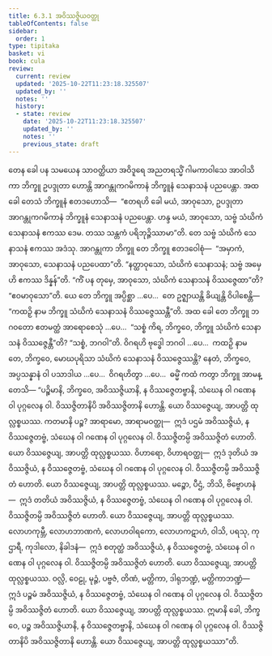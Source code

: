```yaml
---
title: 6.3.1 အဝိဿဇ္ဇိယဝတ္ထု
tableOfContents: false
sidebar:
  order: 1
type: tipitaka
basket: vi
book: cula
review:
  current: review
  updated: '2025-10-22T11:23:18.325507'
  updated_by: ''
  notes: ''
  history:
  - state: review
    date: '2025-10-22T11:23:18.325507'
    updated_by: ''
    notes: ''
    previous_state: draft
---
```



<ReviewStatus review={frontmatter.review} showDetails={true} />

<HypothesisAnnotation frontmatter={frontmatter} />

<DynamicBreadcrumb />

<Division number="321" book="cula" e="ch" v="4" p="321">

<Paragraph number="1384" book="cula">
တေန ခေါ ပန သမယေန သာဝတ္ထိယာ အဝိဒူရေ အညတရသ္မိံ ဂါမကာဝါသေ အာဝါသိကာ ဘိက္ခူ ဥပဒ္ဒုတာ ဟောန္တိ အာဂန္တုကဂမိကာနံ ဘိက္ခူနံ သေနာသနံ ပညပေန္တာ. အထ ခေါ တေသံ ဘိက္ခူနံ ဧတဒဟောသိ—  “ဧတရဟိ ခေါ မယံ, အာဝုသော, ဥပဒ္ဒုတာ အာဂန္တုကဂမိကာနံ ဘိက္ခူနံ သေနာသနံ ပညပေန္တာ. ဟန္ဒ မယံ, အာဝုသော, သဗ္ဗံ သံဃိကံ သေနာသနံ ဧကဿ ဒေမ. တဿ သန္တကံ ပရိဘုဉ္ဇိဿာမာ”တိ. တေ သဗ္ဗံ သံဃိကံ သေနာသနံ ဧကဿ အဒံသု. အာဂန္တုကာ ဘိက္ခူ တေ ဘိက္ခူ ဧတဒဝေါစုံ—  “အမှာကံ, အာဝုသော, သေနာသနံ ပညပေထာ”တိ. “နတ္ထာဝုသော, သံဃိကံ သေနာသနံ; သဗ္ဗံ အမှေဟိ ဧကဿ ဒိန္နန်”တိ. “ကိံ ပန တုမှေ, အာဝုသော, သံဃိကံ သေနာသနံ ဝိဿဇ္ဇေထာ”တိ? “ဧဝမာဝုသော”တိ. ယေ တေ ဘိက္ခူ အပ္ပိစ္ဆာ …ပေ…  တေ ဥဇ္ဈာယန္တိ ခိယျန္တိ ဝိပါစေန္တိ—  “ကထဉှိ နာမ ဘိက္ခူ သံဃိကံ သေနာသနံ ဝိဿဇ္ဇေဿန္တီ”တိ. အထ ခေါ တေ ဘိက္ခူ ဘဂဝတော ဧတမတ္ထံ အာရောစေသုံ …ပေ…  “သစ္စံ ကိရ, ဘိက္ခဝေ, ဘိက္ခူ သံဃိကံ သေနာသနံ ဝိဿဇ္ဇေန္တီ”တိ? “သစ္စံ, ဘဂဝါ”တိ. ဝိဂရဟိ ဗုဒ္ဓေါ ဘဂဝါ …ပေ…  ကထဉှိ နာမ တေ, ဘိက္ခဝေ, မောဃပုရိသာ သံဃိကံ သေနာသနံ ဝိဿဇ္ဇေဿန္တိ? နေတံ, ဘိက္ခဝေ, အပ္ပသန္နာနံ ဝါ ပသာဒါယ …ပေ…  ဝိဂရဟိတွာ …ပေ…  ဓမ္မိံ ကထံ ကတွာ ဘိက္ခူ အာမန္တေသိ—
</Paragraph>

<Paragraph number="1385" book="cula">
“ပဉ္စိမာနိ, ဘိက္ခဝေ, အဝိဿဇ္ဇိယာနိ, န ဝိဿဇ္ဇေတဗ္ဗာနိ, သံဃေန ဝါ ဂဏေန ဝါ ပုဂ္ဂလေန ဝါ. ဝိဿဇ္ဇိတာနိပိ အဝိဿဇ္ဇိတာနိ ဟောန္တိ. ယော ဝိဿဇ္ဇေယျ, အာပတ္တိ ထုလ္လစ္စယဿ. ကတမာနိ ပဉ္စ? အာရာမော, အာရာမဝတ္ထု—  ဣဒံ ပဌမံ အဝိဿဇ္ဇိယံ, န ဝိဿဇ္ဇေတဗ္ဗံ, သံဃေန ဝါ ဂဏေန ဝါ ပုဂ္ဂလေန ဝါ. ဝိဿဇ္ဇိတမ္ပိ အဝိဿဇ္ဇိတံ ဟောတိ. ယော ဝိဿဇ္ဇေယျ, အာပတ္တိ ထုလ္လစ္စယဿ.
</Paragraph>

<Paragraph number="1386" book="cula">
ဝိဟာရော, ဝိဟာရဝတ္ထု—  ဣဒံ ဒုတိယံ အဝိဿဇ္ဇိယံ, န ဝိဿဇ္ဇေတဗ္ဗံ, သံဃေန ဝါ ဂဏေန ဝါ ပုဂ္ဂလေန ဝါ. ဝိဿဇ္ဇိတမ္ပိ အဝိဿဇ္ဇိတံ ဟောတိ. ယော ဝိဿဇ္ဇေယျ, အာပတ္တိ ထုလ္လစ္စယဿ.
</Paragraph>

<Paragraph number="1387" book="cula">
မဉ္စော, ပီဌံ, ဘိသိ, ဗိဗ္ဗောဟနံ—  ဣဒံ တတိယံ အဝိဿဇ္ဇိယံ, န ဝိဿဇ္ဇေတဗ္ဗံ, သံဃေန ဝါ ဂဏေန ဝါ ပုဂ္ဂလေန ဝါ. ဝိဿဇ္ဇိတမ္ပိ အဝိဿဇ္ဇိတံ ဟောတိ. ယော ဝိဿဇ္ဇေယျ, အာပတ္တိ ထုလ္လစ္စယဿ.
</Paragraph>

<Paragraph number="1388" book="cula">
လောဟကုမ္ဘီ, လောဟဘာဏကံ, လောဟဝါရကော, လောဟကဋာဟံ, ဝါသိ, ပရသု, ကုဌာရီ, ကုဒါလော, နိခါဒနံ—  ဣဒံ စတုတ္ထံ အဝိဿဇ္ဇိယံ, န ဝိဿဇ္ဇေတဗ္ဗံ, သံဃေန ဝါ ဂဏေန ဝါ ပုဂ္ဂလေန ဝါ. ဝိဿဇ္ဇိတမ္ပိ အဝိဿဇ္ဇိတံ ဟောတိ. ယော ဝိဿဇ္ဇေယျ, အာပတ္တိ ထုလ္လစ္စယဿ.
</Paragraph>

<Paragraph number="1389" book="cula">
ဝလ္လိ, ဝေဠု, မုဉ္ဇံ, ပဗ္ဗဇံ, တိဏံ, မတ္တိကာ, ဒါရုဘဏ္ဍံ, မတ္တိကာဘဏ္ဍံ—  ဣဒံ ပဉ္စမံ အဝိဿဇ္ဇိယံ, န ဝိဿဇ္ဇေတဗ္ဗံ, သံဃေန ဝါ ဂဏေန ဝါ ပုဂ္ဂလေန ဝါ. ဝိဿဇ္ဇိတမ္ပိ အဝိဿဇ္ဇိတံ ဟောတိ. ယော ဝိဿဇ္ဇေယျ, အာပတ္တိ ထုလ္လစ္စယဿ. ဣမာနိ ခေါ, ဘိက္ခဝေ, ပဉ္စ အဝိဿဇ္ဇိယာနိ, န ဝိဿဇ္ဇေတဗ္ဗာနိ, သံဃေန ဝါ ဂဏေန ဝါ ပုဂ္ဂလေန ဝါ. ဝိဿဇ္ဇိတာနိပိ အဝိဿဇ္ဇိတာနိ ဟောန္တိ. ယော ဝိဿဇ္ဇေယျ, အာပတ္တိ ထုလ္လစ္စယဿာ”တိ.
</Paragraph>
</Division>